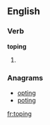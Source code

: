 
==English==

===Verb===
'''toping'''

# {{present participle of|tope}}

===Anagrams===
* [[opting#English|opting]]
* [[poting#English|poting]]

[[fr:toping]]